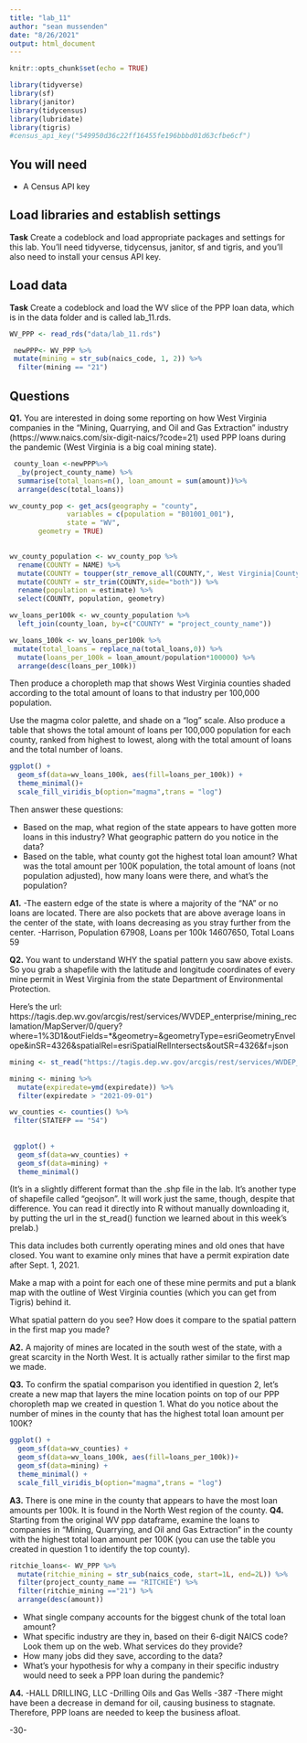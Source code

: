 ```yaml
---
title: "lab_11"
author: "sean mussenden"
date: "8/26/2021"
output: html_document
---
```


```r
knitr::opts_chunk$set(echo = TRUE)
```
```r
library(tidyverse)
library(sf)
library(janitor)
library(tidycensus)
library(lubridate)
library(tigris)
#census_api_key("549950d36c22ff16455fe196bbbd01d63cfbe6cf")
```
## You will need

* A Census API key

## Load libraries and establish settings

**Task** Create a codeblock and load appropriate packages and settings for this lab. You'll need tidyverse, tidycensus, janitor, sf and tigris, and you'll also need to install your census API key.

## Load data

**Task** Create a codeblock and load the WV slice of the PPP loan data, which is in the data folder and is called lab_11.rds.
```r
WV_PPP <- read_rds("data/lab_11.rds")
```
```r
 newPPP<- WV_PPP %>% 
 mutate(mining = str_sub(naics_code, 1, 2)) %>% 
  filter(mining == "21")
```
## Questions

**Q1.** You are interested in doing some reporting on how West Virginia companies in the "Mining, Quarrying, and Oil and Gas Extraction" industry (https://www.naics.com/six-digit-naics/?code=21) used PPP loans during the pandemic (West Virginia is a big coal mining state).  

```r
 county_loan <-newPPP%>% 
  _by(project_county_name) %>% 
  summarise(total_loans=n(), loan_amount = sum(amount))%>% 
  arrange(desc(total_loans))

wv_county_pop <- get_acs(geography = "county", 
              variables = c(population = "B01001_001"), 
              state = "WV",
       geometry = TRUE)
  

```
```r
wv_county_population <- wv_county_pop %>%
  rename(COUNTY = NAME) %>%
  mutate(COUNTY = toupper(str_remove_all(COUNTY,", West Virginia|County"))) %>%
  mutate(COUNTY = str_trim(COUNTY,side="both")) %>%
  rename(population = estimate) %>%
  select(COUNTY, population, geometry)

```
```r
wv_loans_per100k <- wv_county_population %>% 
  left_join(county_loan, by=c("COUNTY" = "project_county_name"))

``` 
```r
wv_loans_100k <- wv_loans_per100k %>% 
 mutate(total_loans = replace_na(total_loans,0)) %>%
  mutate(loans_per_100k = loan_amount/population*100000) %>%
  arrange(desc(loans_per_100k))
```
Then produce a choropleth map that shows West Virginia counties shaded according to the total amount of loans to that industry per 100,000 population.

Use the magma color palette, and shade on a "log" scale. Also produce a table that shows the total amount of loans per 100,000 population for each county, ranked from highest to lowest, along with the total amount of loans and the total number of loans.
```r
ggplot() + 
  geom_sf(data=wv_loans_100k, aes(fill=loans_per_100k)) + 
  theme_minimal()+
  scale_fill_viridis_b(option="magma",trans = "log") 

```
Then answer these questions:

* Based on the map, what region of the state appears to have gotten more loans in this industry? What geographic pattern do you notice in the data?
* Based on the table, what county got the highest total loan amount? What was the total amount per 100K population, the total amount of loans (not population adjusted), how many loans were there, and what's the population?

**A1.**
-The eastern edge of the state is where a majority of the "NA" or no loans are located. There are also pockets that are above average loans in the center of the state, with loans decreasing as you stray further from the center. 
-Harrison, Population 67908, Loans per 100k 14607650, Total Loans 59


**Q2.** You want to understand WHY the spatial pattern you saw above exists.  So you grab a shapefile with the latitude and longitude coordinates of every mine permit in West Virginia from the state Department of Environmental Protection.

Here's the url: https://tagis.dep.wv.gov/arcgis/rest/services/WVDEP_enterprise/mining_reclamation/MapServer/0/query?where=1%3D1&outFields=*&geometry=&geometryType=esriGeometryEnvelope&inSR=4326&spatialRel=esriSpatialRelIntersects&outSR=4326&f=json
```r
mining <- st_read("https://tagis.dep.wv.gov/arcgis/rest/services/WVDEP_enterprise/mining_reclamation/MapServer/0/query?where=1%3D1&outFields=*&geometry=&geometryType=esriGeometryEnvelope&inSR=4326&spatialRel=esriSpatialRelIntersects&outSR=4326&f=json")
```
```r
mining <- mining %>% 
  mutate(expiredate=ymd(expiredate)) %>% 
  filter(expiredate > "2021-09-01")

wv_counties <- counties() %>% 
 filter(STATEFP == "54")
 
 
 ggplot() + 
  geom_sf(data=wv_counties) + 
  geom_sf(data=mining) +
  theme_minimal()
```
(It's in a slightly different format than the .shp file in the lab. It's another type of shapefile called "geojson".  It will work just the same, though, despite that difference. You can read it directly into R without manually downloading it, by putting the url in the st_read() function we learned about in this week's prelab.)

This data includes both currently operating mines and old ones that have closed.  You want to examine only mines that have a permit expiration date after Sept. 1, 2021.

Make a map with a point for each one of these mine permits and put a blank map with the outline of West Virginia counties (which you can get from Tigris) behind it.

What spatial pattern do you see? How does it compare to the spatial pattern in the first map you made?

**A2.**
A majority of mines are located in the south west of the state, with a great scarcity in the North West. It is actually rather similar to the first map we made.

**Q3.** To confirm the spatial comparison you identified in question 2, let's create a new map that layers the mine location points on top of our PPP choropleth map we created in question 1. What do you notice about the number of mines in the county that has the highest total loan amount per 100K?
```r
ggplot() + 
  geom_sf(data=wv_counties) + 
  geom_sf(data=wv_loans_100k, aes(fill=loans_per_100k))+ 
  geom_sf(data=mining) + 
  theme_minimal() +
  scale_fill_viridis_b(option="magma",trans = "log") 
```
**A3.**
There is one mine in the county that appears to have the most loan amounts per 100k. It is found in the North West region of the county. 
**Q4.** Starting from the original WV ppp dataframe, examine the loans to companies in "Mining, Quarrying, and Oil and Gas Extraction" in the county with the highest total loan amount per 100K (you can use the table you created in question 1 to identify the top county).
```r
ritchie_loans<- WV_PPP %>% 
  mutate(ritchie_mining = str_sub(naics_code, start=1L, end=2L)) %>%
  filter(project_county_name == "RITCHIE") %>%
  filter(ritchie_mining =="21") %>%
  arrange(desc(amount))

```
* What single company accounts for the biggest chunk of the total loan amount?
* What specific industry are they in, based on their 6-digit NAICS code? Look them up on the web. What services do they provide?
* How many jobs did they save, according to the data?
* What's your hypothesis for why a company in their specific industry would need to seek a PPP loan during the pandemic?

**A4.**
-HALL DRILLING, LLC
-Drilling Oils and Gas Wells
-387
-There might have been a decrease in demand for oil, causing business to stagnate. Therefore, PPP loans are needed to keep the business afloat. 

-30-

